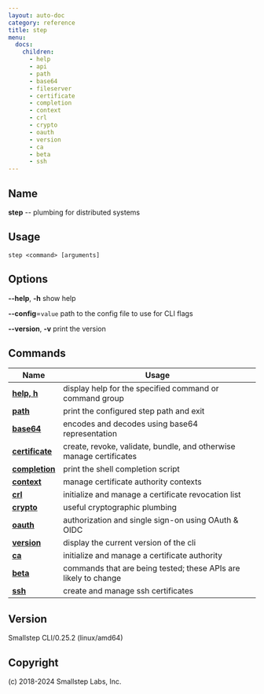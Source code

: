 ```yaml
---
layout: auto-doc
category: reference
title: step
menu:
  docs:
    children:
      - help
      - api
      - path
      - base64
      - fileserver
      - certificate
      - completion
      - context
      - crl
      - crypto
      - oauth
      - version
      - ca
      - beta
      - ssh
---
```


## Name
**step** -- plumbing for distributed systems

## Usage

```raw
step <command> [arguments]
```

## Options

**--help**, **-h**
show help

**--config**=`value`
path to the config file to use for CLI flags

**--version**, **-v**
print the version


## Commands


| Name | Usage |
|---|---|
| **[help, h](help/)** | display help for the specified command or command group |
| **[path](path/)** | print the configured step path and exit |
| **[base64](base64/)** | encodes and decodes using base64 representation |
| **[certificate](certificate/)** | create, revoke, validate, bundle, and otherwise manage certificates |
| **[completion](completion/)** | print the shell completion script |
| **[context](context/)** | manage certificate authority contexts |
| **[crl](crl/)** | initialize and manage a certificate revocation list |
| **[crypto](crypto/)** | useful cryptographic plumbing |
| **[oauth](oauth/)** | authorization and single sign-on using OAuth & OIDC |
| **[version](version/)** | display the current version of the cli |
| **[ca](ca/)** | initialize and manage a certificate authority |
| **[beta](beta/)** | commands that are being tested; these APIs are likely to change |
| **[ssh](ssh/)** | create and manage ssh certificates |


## Version

Smallstep CLI/0.25.2 (linux/amd64)

## Copyright

(c) 2018-2024 Smallstep Labs, Inc.

